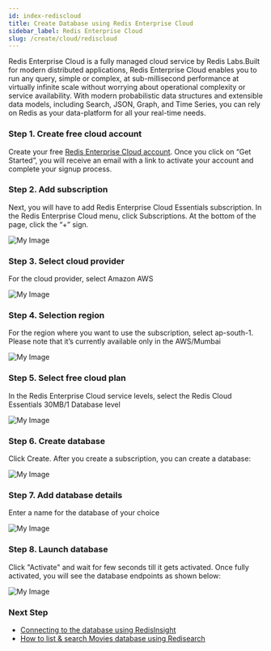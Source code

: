 ```yaml
---
id: index-rediscloud
title: Create Database using Redis Enterprise Cloud
sidebar_label: Redis Enterprise Cloud
slug: /create/cloud/rediscloud
---
```


Redis Enterprise Cloud is a fully managed cloud service by Redis Labs.Built for modern distributed applications, Redis Enterprise Cloud enables you to run any query, simple or complex, at sub-millisecond performance at virtually infinite scale without worrying about operational complexity or service availability. With modern probabilistic data structures and extensible data models, including Search, JSON, Graph, and Time Series, you can rely on Redis as your data-platform for all your real-time needs.


### Step 1. Create free cloud account
Create your free <a href="https://redislabs.com/try-free/" target="_blank" rel="noopener">Redis Enterprise Cloud account</a>. Once you click on “Get Started”, you will receive an email with a link to activate your account and complete your signup process.

### Step 2. Add subscription
Next, you will have to add  Redis Enterprise Cloud Essentials subscription. In the Redis Enterprise Cloud menu, click Subscriptions. At the bottom of the page, click the “+” sign.

![My Image](images/subscription.png)

### Step 3.  Select cloud provider
For the cloud provider, select Amazon AWS

![My Image](images/aws.png)

### Step 4. Selection region
For the region where you want to use the subscription, select ap-south-1. Please note that it’s currently available only in the AWS/Mumbai

![My Image](images/region.png)

### Step 5. Select free cloud plan
In the Redis Enterprise Cloud service levels, select the Redis Cloud Essentials 30MB/1 Database level

![My Image](images/plan.png)

### Step 6. Create database
Click Create. After you create a subscription, you can create a database:

![My Image](images/createdatabase.png)

### Step 7. Add database details
Enter a name for the database of your choice

![My Image](images/choosemodule.png)

### Step 8. Launch database
Click "Activate" and wait for few seconds till it gets activated. Once fully activated, you will see the database endpoints as shown below:

![My Image](images/activate.png)


### Next Step

- [Connecting to the database using RedisInsight](/explore/redisinsight/)
- [How to list & search Movies database using Redisearch](/howtos/moviesdatabase/getting-started/)



